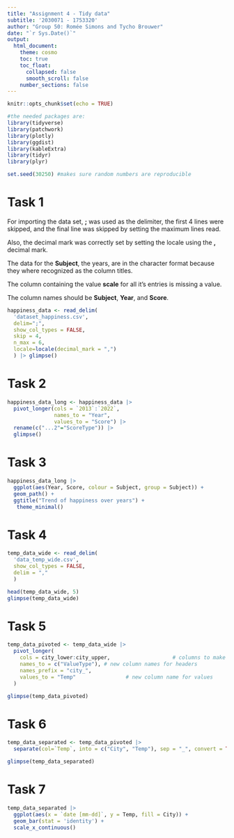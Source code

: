 ```yaml
---
title: "Assignment 4 - Tidy data"
subtitle: '2030071 - 1753320'
author: "Group 50: Romée Simons and Tycho Brouwer"
date: "`r Sys.Date()`"
output:
  html_document:
    theme: cosmo
    toc: true
    toc_float:
      collapsed: false
      smooth_scroll: false
    number_sections: false
---
```


```r
knitr::opts_chunk$set(echo = TRUE)

#the needed packages are: 
library(tidyverse)
library(patchwork)
library(plotly)
library(ggdist)
library(kableExtra)
library(tidyr)
library(plyr)

set.seed(30250) #makes sure random numbers are reproducible

```

# Task 1

For importing the data set, **;** was used as the delimiter, the first 4 lines were skipped, and the final line was skipped by setting the maximum lines read.

Also, the decimal mark was correctly set by setting the locale using the **,** decimal mark.

The data for the **Subject**, the years, are in the character format because they where recognized as the column titles.

The column containing the value **scale** for all it's entries is missing a value.

The column names should be **Subject**, **Year**, and **Score**.

```r
happiness_data <- read_delim(
  'dataset_happiness.csv',
  delim=";",
  show_col_types = FALSE,
  skip = 4,
  n_max = 6,
  locale=locale(decimal_mark = ",")
  ) |> glimpse()
```

# Task 2

```r

happiness_data_long <- happiness_data |>
  pivot_longer(cols = `2013`:`2022`,
               names_to = "Year",
               values_to = "Score") |>
  rename(c("...2"="ScoreType")) |>
  glimpse()
```

# Task 3

```r
happiness_data_long |>
  ggplot(aes(Year, Score, colour = Subject, group = Subject)) +
  geom_path() +
  ggtitle("Trend of happiness over years") +
   theme_minimal()
```

# Task 4

```r
temp_data_wide <- read_delim(
  'data_temp_wide.csv',
  show_col_types = FALSE,
  delim = ","
  )

head(temp_data_wide, 5)
glimpse(temp_data_wide)
```

# Task 5

```r
temp_data_pivoted <- temp_data_wide |>
  pivot_longer(
    cols = city_lower:city_upper,                    # columns to make long 
    names_to = c("ValueType"), # new column names for headers
    names_prefix = "city_",
    values_to = "Temp"                # new column name for values
  )

glimpse(temp_data_pivoted)
```

# Task 6

```r
temp_data_separated <- temp_data_pivoted |>
  separate(col=`Temp`, into = c("City", "Temp"), sep = "_", convert = TRUE)

glimpse(temp_data_separated)
```

# Task 7
```r

temp_data_separated |>
  ggplot(aes(x = `date [mm-dd]`, y = Temp, fill = City)) + 
  geom_bar(stat = 'identity') + 
  scale_x_continuous()
```











